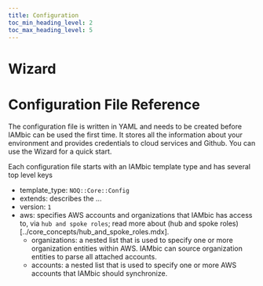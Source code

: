 ```yaml
---
title: Configuration
toc_min_heading_level: 2
toc_max_heading_level: 5
---
```


# Wizard

# Configuration File Reference

The configuration file is written in YAML and needs to be created before IAMbic can be used the first time. It stores all the information about your environment and provides credentials to cloud services and Github. You can use the Wizard for a quick start.

Each configuration file starts with an IAMbic template type and has several top level keys

- template_type: `NOQ::Core::Config`
- extends: describes the ...
- version: `1`
- aws: specifies AWS accounts and organizations that IAMbic has access to, via `hub and spoke roles`; read more about (hub and spoke roles)[../core_concepts/hub_and_spoke_roles.mdx].
    - organizations: a nested list that is used to specify one or more organization entities within AWS. IAMbic can source organization entities to parse all attached accounts.
    - accounts: a nested list that is used to specify one or more AWS accounts that IAMbic should synchronize.